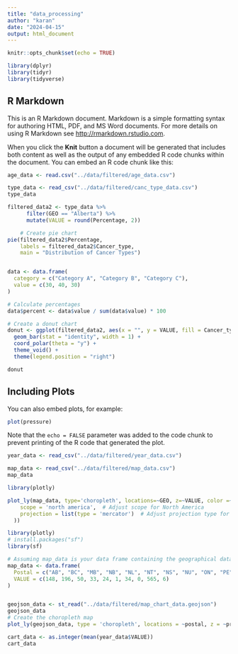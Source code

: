 ```yaml
---
title: "data_processing"
author: "karan"
date: "2024-04-15"
output: html_document
---
```


```r
knitr::opts_chunk$set(echo = TRUE)
```

```r
library(dplyr)
library(tidyr)
library(tidyverse)
```

## R Markdown

This is an R Markdown document. Markdown is a simple formatting syntax for authoring HTML, PDF, and MS Word documents. For more details on using R Markdown see <http://rmarkdown.rstudio.com>.

When you click the **Knit** button a document will be generated that includes both content as well as the output of any embedded R code chunks within the document. You can embed an R code chunk like this:

```r
age_data <- read.csv("../data/filtered/age_data.csv") 

type_data <- read_csv("../data/filtered/canc_type_data.csv")
type_data

filtered_data2 <- type_data %>%
      filter(GEO == "Alberta") %>%
      mutate(VALUE = round(Percentage, 2))

    # Create pie chart
pie(filtered_data2$Percentage, 
    labels = filtered_data2$Cancer_type, 
    main = "Distribution of Cancer Types")


data <- data.frame(
  category = c("Category A", "Category B", "Category C"),
  value = c(30, 40, 30)
)

# Calculate percentages
data$percent <- data$value / sum(data$value) * 100

# Create a donut chart
donut <- ggplot(filtered_data2, aes(x = "", y = VALUE, fill = Cancer_type)) +
  geom_bar(stat = "identity", width = 1) +
  coord_polar(theta = "y") +
  theme_void() +
  theme(legend.position = "right")

donut
```

## Including Plots

You can also embed plots, for example:

```r
plot(pressure)
```

Note that the `echo = FALSE` parameter was added to the code chunk to prevent printing of the R code that generated the plot.

```r
year_data <- read_csv("../data/filtered/year_data.csv")

map_data <- read_csv("../data/filtered/map_data.csv")
map_data

library(plotly)

plot_ly(map_data, type='choropleth', locations=~GEO, z=~VALUE, color =~VALUE)|> layout(geo = list(
    scope = 'north america',  # Adjust scope for North America
    projection = list(type = 'mercator')  # Adjust projection type for Canada
  ))
```

```r
library(plotly)
# install.packages("sf")
library(sf)

# Assuming map_data is your data frame containing the geographical data
map_data <- data.frame(
  Postal = c("AB", "BC", "MB", "NB", "NL", "NT", "NS", "NU", "ON", "PE"),
  VALUE = c(148, 196, 50, 33, 24, 1, 34, 0, 565, 6)
)


geojson_data <- st_read("../data/filtered/map_chart_data.geojson")
geojson_data
# Create the choropleth map
plot_ly(geojson_data, type = 'choropleth', locations = ~postal, z = ~prop_women, color = ~prop_women)

```

```r
cart_data <- as.integer(mean(year_data$VALUE))
cart_data
```
